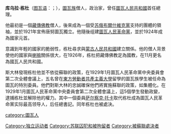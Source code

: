 {{Unreferenced|time=2021-07-20T15:01:24+00:00}}
'''库乌拉·栋杜'''（[[图瓦语|图瓦语]]：{{lang|tyv|Куулар Дондук}}；{{bd|1888年||1932年||}}），[[圖瓦族|圖瓦族]]僧人，政治家，曾任[[圖瓦人民共和國|圖瓦人民共和國]]首任總理。

他最初是一個[[藏傳佛教|藏傳佛教]]僧人，後來成為一個受[[苏俄|苏俄]][[布爾什維克黨|布爾什維克黨]]支持的團體的領袖，並於1921年宣佈唐努圖瓦獨立。他隨後组建[[圖瓦人民革命黨|圖瓦人民革命黨]]，並於1924年成為國家元首。

意識到年輕的國家的脆弱性，栋杜尋求與[[蒙古人民共和國|蒙古人民共和國]]建立關係。他的僧人背景使他的國家與[[喇嘛|喇嘛]]關係很大，在1926年，栋杜把藏傳佛教定為國教，在11月更名為國瓦人民共和國。

斯大林發現栋杜他並不依從蘇聯的政策，在1929年1月圖瓦人民革命黨中央委員會第二次全體會議上，五名曾在[[東方勞動者共產主義大學|東方勞動者共產主義大學]]留學的圖瓦族學生被任命為圖瓦的特別委員。他們對斯大林的忠誠確保他們將實施蘇聯的政策，如集體化。在1929年1月圖瓦人民革命黨中央委員會第二次全體會議上，這5個學生發動政變，逮捕栋杜並解除他的權力。其中一個委員[[萨尔察克·卡尔巴克霍雷科维奇·托卡|萨尔察克·托卡]]取代栋杜成為圖瓦人民革命黨实际最高领导人，后任總書記。同年栋杜也被處決。

[[category:圖瓦人|category:圖瓦人]]
[[Category:独立运动者|Category:独立运动者]]
[[Category:苏联囚犯和被拘留者|Category:苏联囚犯和被拘留者]]
[[Category:被蘇聯處決者|Category:被蘇聯處決者]]